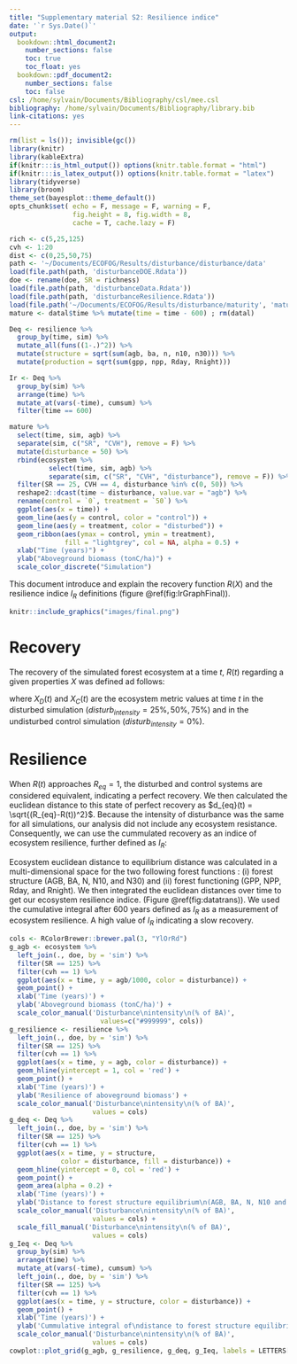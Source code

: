 ```yaml
---
title: "Supplementary material S2: Resilience indice"
date: '`r Sys.Date()`'
output:
  bookdown::html_document2:
    number_sections: false
    toc: true
    toc_float: yes
  bookdown::pdf_document2:
    number_sections: false
    toc: false
csl: /home/sylvain/Documents/Bibliography/csl/mee.csl
bibliography: /home/sylvain/Documents/Bibliography/library.bib
link-citations: yes
---
```


```r
rm(list = ls()); invisible(gc())
library(knitr)
library(kableExtra)
if(knitr:::is_html_output()) options(knitr.table.format = "html") 
if(knitr:::is_latex_output()) options(knitr.table.format = "latex") 
library(tidyverse)
library(broom)
theme_set(bayesplot::theme_default())
opts_chunk$set( echo = F, message = F, warning = F, 
                fig.height = 8, fig.width = 8,
                cache = T, cache.lazy = F)
```

```r
rich <- c(5,25,125)
cvh <- 1:20
dist <- c(0,25,50,75)
path <- '~/Documents/ECOFOG/Results/disturbance/disturbance/data'
load(file.path(path, 'disturbanceDOE.Rdata'))
doe <- rename(doe, SR = richness)
load(file.path(path, 'disturbanceData.Rdata'))
load(file.path(path, 'disturbanceResilience.Rdata'))
load(file.path('~/Documents/ECOFOG/Results/disturbance/maturity', 'matureData.Rdata'))
mature <- datal$time %>% mutate(time = time - 600) ; rm(datal)
```

```r
Deq <- resilience %>% 
  group_by(time, sim) %>% 
  mutate_all(funs((1-.)^2)) %>% 
  mutate(structure = sqrt(sum(agb, ba, n, n10, n30))) %>% 
  mutate(production = sqrt(sum(gpp, npp, Rday, Rnight)))
```

```r
Ir <- Deq %>% 
  group_by(sim) %>% 
  arrange(time) %>% 
  mutate_at(vars(-time), cumsum) %>% 
  filter(time == 600)
```

```r
mature %>% 
  select(time, sim, agb) %>% 
  separate(sim, c("SR", "CVH"), remove = F) %>% 
  mutate(disturbance = 50) %>% 
  rbind(ecosystem %>% 
          select(time, sim, agb) %>% 
          separate(sim, c("SR", "CVH", "disturbance"), remove = F)) %>% 
  filter(SR == 25, CVH == 4, disturbance %in% c(0, 50)) %>% 
  reshape2::dcast(time ~ disturbance, value.var = "agb") %>% 
  rename(control = `0`, treatment = `50`) %>% 
  ggplot(aes(x = time)) +
  geom_line(aes(y = control, color = "control")) +
  geom_line(aes(y = treatment, color = "disturbed")) +
  geom_ribbon(aes(ymax = control, ymin = treatment), 
              fill = "lightgrey", col = NA, alpha = 0.5) +
  xlab("Time (years)") +
  ylab("Aboveground biomass (tonC/ha)") +
  scale_color_discrete("Simulation")
```

This document introduce and explain the recovery function $R(X)$ and the resilience indice $I_R$ definitions (figure \@ref(fig:IrGraphFinal)).

```r
knitr::include_graphics("images/final.png")
```

# Recovery

The recovery of the simulated forest ecosystem at a time $t$, $R(t)$ regarding a given properties $X$ was defined ad follows:

\begin{equation}
  R[X(t)] = \frac{X_D(t)}{X_C(t)}
  (\#eq:Recovery)
\end{equation}

where $X_D(t)$ and $X_C(t)$ are the ecosystem metric values at time $t$ in the disturbed simulation ($disturb_{intensity} = 25\%, 50\%, 75\%$) and in the undisturbed control simulation ($disturb_{intensity} = 0\%$).

# Resilience

When $R(t)$ approaches $R_{eq}=1$, the disturbed and control systems are considered equivalent, indicating a perfect recovery. We then calculated the euclidean distance to this state of perfect recovery as $d_{eq}(t) = \sqrt{(R_{eq}-R(t))^2}$. Because the intensity of disturbance was the same for all simulations, our analysis did not include any ecosystem resistance. Consequently, we can use the cummulated recovery as an indice of ecosystem resilience, further defined as $I_R$:

\begin{equation}
  I_R(X) = \int _{t=0} ^{t=600} \frac{X_D(t)}{X_C(t)}.dt
  (\#eq:Resilience)
\end{equation}

Ecosystem euclidean distance to equilibrium distance was calculated in a multi-dimensional space for the two following forest functions : (i) forest structure (AGB, BA, N, N10, and N30) and (ii) forest functioning (GPP, NPP, Rday, and Rnight). We then integrated the euclidean distances over time to get our ecosystem resilience indice. (Figure \@ref(fig:datatrans)). We used the cumulative integral after 600 years defined as $I_R$ as a measurement of ecosystem resilience. A high value of $I_R$ indicating a slow recovery.

```r
cols <- RColorBrewer::brewer.pal(3, "YlOrRd")
g_agb <- ecosystem %>% 
  left_join(., doe, by = 'sim') %>%
  filter(SR == 125) %>% 
  filter(cvh == 1) %>% 
  ggplot(aes(x = time, y = agb/1000, color = disturbance)) +
  geom_point() +
  xlab('Time (years)') +
  ylab('Aboveground biomass (tonC/ha)') +
  scale_color_manual('Disturbance\nintensity\n(% of BA)',
                       values=c("#999999", cols))
g_resilience <- resilience %>% 
  left_join(., doe, by = 'sim') %>%
  filter(SR == 125) %>% 
  filter(cvh == 1) %>% 
  ggplot(aes(x = time, y = agb, color = disturbance)) +
  geom_hline(yintercept = 1, col = 'red') +
  geom_point() +
  xlab('Time (years)') +
  ylab('Resilience of aboveground biomass') +
  scale_color_manual('Disturbance\nintensity\n(% of BA)',
                     values = cols)
g_deq <- Deq %>% 
  left_join(., doe, by = 'sim') %>%
  filter(SR == 125) %>% 
  filter(cvh == 1) %>% 
  ggplot(aes(x = time, y = structure, 
             color = disturbance, fill = disturbance)) +
  geom_hline(yintercept = 0, col = 'red') +
  geom_point() +
  geom_area(alpha = 0.2) +
  xlab('Time (years)') +
  ylab('Distance to forest structure equilibrium\n(AGB, BA, N, N10 and N30)') +
  scale_color_manual('Disturbance\nintensity\n(% of BA)',
                     values = cols) +
  scale_fill_manual('Disturbance\nintensity\n(% of BA)',
                     values = cols)
g_Ieq <- Deq %>% 
  group_by(sim) %>% 
  arrange(time) %>% 
  mutate_at(vars(-time), cumsum) %>% 
  left_join(., doe, by = 'sim') %>%
  filter(SR == 125) %>% 
  filter(cvh == 1) %>% 
  ggplot(aes(x = time, y = structure, color = disturbance)) +
  geom_point() +
  xlab('Time (years)') +
  ylab('Cummulative integral of\ndistance to forest structure equilibrium\n(AGB, BA, N, N10 and N30)') +
  scale_color_manual('Disturbance\nintensity\n(% of BA)',
                     values = cols)
cowplot::plot_grid(g_agb, g_resilience, g_deq, g_Ieq, labels = LETTERS[1:4])
```


```r

```

